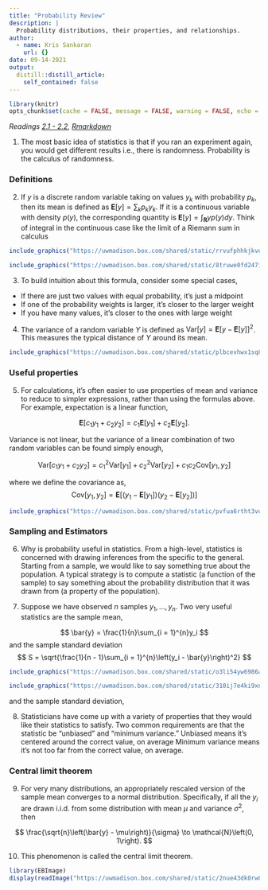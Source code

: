 ```yaml
---
title: "Probability Review"
description: |
  Probability distributions, their properties, and relationships.
author:
  - name: Kris Sankaran
    url: {}
date: 09-14-2021
output:
  distill::distill_article:
    self_contained: false
---
```


```r
library(knitr)
opts_chunk$set(cache = FALSE, message = FALSE, warning = FALSE, echo = FALSE)
```

_Readings [2.1 - 2.2](https://www.wiley.com/en-us/Design+and+Analysis+of+Experiments%2C+10th+Edition-p-9781119492443#content-section), [Rmarkdown](https://github.com/krisrs1128/stat424_f21/blob/main/_posts/2021-08-03-week2-1/week2-1.Rmd)_

1. The most basic idea of statistics is that if you ran an experiment again, you
would get different results i.e., there is randomness. Probability is the
calculus of randomness.

### Definitions

2. If $y$ is a discrete random variable taking on values $y_{k}$ with
probability $p_{k}$, then its mean is defined as $\mathbf{E}\left[y\right] =
\sum_{k} p_{k}y_{k}$. If it is a continuous variable with density
$p\left(y\right)$, the corresponding quantity is $\mathbf{E}\left[y\right] =
\int_{\mathbf{R}} y p\left(y\right) dy$. Think of integral in the continuous case like
the limit of a Riemann sum in calculus

```r
include_graphics("https://uwmadison.box.com/shared/static/rrvufphhkjkvqjkwgvu4pj712hn9tigt.png")
```

```r
include_graphics("https://uwmadison.box.com/shared/static/8truwe0fd247iuq7m5p56f2ylx4nmewn.png")
```

3. To build intuition about this formula, consider some special cases, 
  * If there are just two values with equal probability, it’s just a midpoint
  * If one of the probability weights is larger, it’s closer to the larger weight
  * If you have many values, it’s closer to the ones with large weight
  
  
4. The variance of a random variable $Y$ is defined as $\text{Var}\left[y\right] =
\mathbf{E}\left[y - \mathbf{E}\left[y\right]\right]^2$. This measures the
typical distance of $Y$ around its mean.

```r
include_graphics("https://uwmadison.box.com/shared/static/plbcevhwx1sq8f9rzvn1vdwr7x70syk5.png")
```

### Useful properties

5. For calculations, it’s often easier to use properties of mean and variance to
reduce to simpler expressions, rather than using the formulas above. For
example, expectation is a linear function,

$$
\mathbf{E}\left[c_{1}y_{1} + c_{2}y_{2}\right] = c_{1}\mathbf{E}\left[y_{1}\right] + c_{2}\mathbf{E}\left[y_{2}\right].
$$


Variance is not linear, but the variance of a linear combination of two
random variables can be found simply enough,

$$
\text{Var}\left[c_1 y_1 + c_2 y_2\right] = c_1^2 \text{Var}\left[y_1\right] + 
  c_2^2 \text{Var}\left[y_2\right] +
  c_1 c_2 \text{Cov}\left[y_1, y_2\right]
$$


where we define the covariance as,
$$
\text{Cov}\left[y_1, y_2\right] = \mathbf{E}\left[\left(y_1 - \mathbf{E}\left[y_1\right]\right)\left(
y_2 - \mathbf{E}\left[y_2\right]\right)\right]
$$

```r
include_graphics("https://uwmadison.box.com/shared/static/pvfua6rtht3vubmz50yi3xry02t2elo3.png")
```


### Sampling and Estimators

6. Why is probability useful in statistics. From a high-level, statistics is
concerned with drawing inferences from the specific to the general. Starting
from a sample, we would like to say something true about the population. A
typical strategy is to compute a statistic (a function of the sample) to say
something about the probability distribution that it was drawn from (a property
of the population).

7. Suppose we have observed $n$ samples $y_{1}, \dots, y_{n}$. Two very useful
statistics are the sample mean, 

$$
\bar{y} = \frac{1}{n}\sum_{i = 1}^{n}y_i
$$ 
and the sample standard deviation
$$
S = \sqrt{\frac{1}{n - 1}\sum_{i = 1}^{n}\left(y_i - \bar{y}\right)^2}
$$ 

```r
include_graphics("https://uwmadison.box.com/shared/static/o3li54yw6986aurviiljfmgmrmuh5wms.png")
```

```r
include_graphics("https://uwmadison.box.com/shared/static/310ij7e4ki9xnn4doe191hks8k6h3o9z.png")
```

and the sample standard deviation,

8. Statisticians have come up with a variety of properties that they would like
their statistics to satisfy. Two common requirements are that the statistic be
"unbiased" and "minimum variance." Unbiased means it’s centered around the
correct value, on average Minimum variance means it’s not too far from the
correct value, on average.

### Central limit theorem

9. For very many distributions, an appropriately rescaled version of the sample
mean converges to a normal distribution. Specifically, if all the $y_i$ are
drawn i.i.d. from some distribution with mean $\mu$ and variance $\sigma^2$,
then

$$
\frac{\sqrt{n}\left(\bar{y} - \mu\right)}{\sigma} \to \mathcal{N}\left(0, 1\right).
$$

10. This phenomenon is called the central limit theorem.

```r
library(EBImage)
display(readImage("https://uwmadison.box.com/shared/static/2nue43dk0rw0v25swmbd552qk1bz1jze.png"))
```
